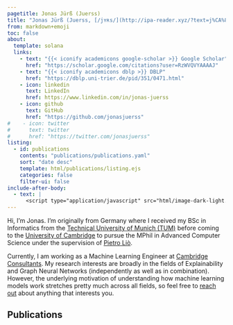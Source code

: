 ```yaml
---
pagetitle: Jonas Jürß (Juerss)
title: "Jonas Jürß (Juerss, [/jʏʀs/](http://ipa-reader.xyz/?text=j%CA%8F%CA%80s&voice=Marlene))" # ^[footnote text.]" # /jʏʀs/
from: markdown+emoji
toc: false
about:
  template: solana
  links:
    - text: "{{< iconify academicons google-scholar >}} Google Scholar"
      href: "https://scholar.google.com/citations?user=RzWVQVYAAAAJ"
    - text: "{{< iconify academicons dblp >}} DBLP"
      href: "https://dblp.uni-trier.de/pid/351/0471.html"
    - icon: linkedin
      text: LinkedIn
      href: https://www.linkedin.com/in/jonas-juerss
    - icon: github
      text: GitHub
      href: "https://github.com/jonasjuerss"
#    - icon: twitter
#      text: twitter
#      href: "https://twitter.com/jonasjuerss"
listing:
  - id: publications
    contents: "publications/publications.yaml"
    sort: "date desc"
    template: html/publications/listing.ejs
    categories: false 
    filter-ui: false
include-after-body:
  - text: |
      <script type="application/javascript" src="html/image-dark-light.js"></script>
---
```


Hi, I'm Jonas. I'm originally from Germany where I received my BSc in Informatics from the [Technical University of Munich (TUM)](https://www.tum.de/) before coming to the [University of Cambridge](https://www.cam.ac.uk/) to pursue the MPhil in Advanced Computer Science under the supervision of [Pietro Liò](https://www.cl.cam.ac.uk/~pl219/). 

Currently, I am working as a Machine Learning Engineer at [Cambridge Consultants](https://www.cambridgeconsultants.com/). 
My research interests are broadly in the fields of Explainability and Graph Neural Networks (independently as well as in combination). 
However, the underlying motivation of understanding how machine learning models work stretches pretty much across all fields, so feel free to [reach out](mailto:jj570@cantab.ac.uk) about anything that interests you.


## Publications

:::{#publications}
:::